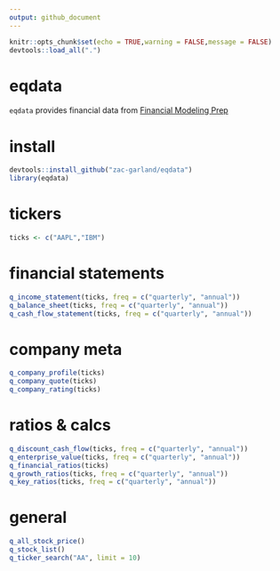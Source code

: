 ```yaml
---
output: github_document
---
```


```r
knitr::opts_chunk$set(echo = TRUE,warning = FALSE,message = FALSE)
devtools::load_all(".")
```

# eqdata 

`eqdata` provides financial data from [Financial Modeling Prep](https://financialmodelingprep.com/developer/docs/ "FMP Dev Site")

# install

```r
devtools::install_github("zac-garland/eqdata")
library(eqdata)
```

# tickers 

```r

ticks <- c("AAPL","IBM")

```

# financial statements 

```r
q_income_statement(ticks, freq = c("quarterly", "annual"))
q_balance_sheet(ticks, freq = c("quarterly", "annual"))
q_cash_flow_statement(ticks, freq = c("quarterly", "annual"))

```

# company meta 
```r
q_company_profile(ticks)
q_company_quote(ticks)
q_company_rating(ticks)

```

# ratios & calcs 
```r
q_discount_cash_flow(ticks, freq = c("quarterly", "annual"))
q_enterprise_value(ticks, freq = c("quarterly", "annual"))
q_financial_ratios(ticks)
q_growth_ratios(ticks, freq = c("quarterly", "annual"))
q_key_ratios(ticks, freq = c("quarterly", "annual"))

```


# general 
```r
q_all_stock_price()
q_stock_list()
q_ticker_search("AA", limit = 10)

```


